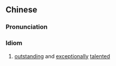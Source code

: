 {{also|旷世逸才}}
==Chinese==
{{zh-forms|s=旷世逸才|type=22}}

===Pronunciation===
{{zh-pron
|m=kuàngshì yìcái
|cat=id
}}

===Idiom===
{{zh-idiom}}

# [[outstanding]] and [[exceptionally]] [[talented]]